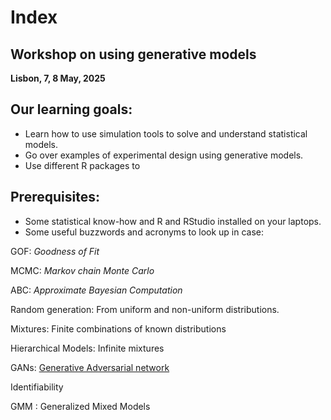 # Index

## Workshop on using generative models

 **Lisbon, 7, 8 May, 2025**


## Our learning goals:

 - Learn how to use simulation tools to solve and understand statistical models.
 - Go over examples of experimental design using generative models.  
 - Use different R packages to 

## Prerequisites:

- Some statistical know-how and R and RStudio installed on your laptops.
- Some useful buzzwords and acronyms to look up in case: 

 GOF: *Goodness of Fit*
 
 MCMC: *Markov chain Monte Carlo*
 
 ABC: *Approximate Bayesian Computation*
 
 Random generation: From uniform and non-uniform distributions.
 
 Mixtures: Finite combinations of known distributions
 
 Hierarchical Models: Infinite mixtures
 
 GANs: [Generative Adversarial network](https://en.wikipedia.org/wiki/Generative_adversarial_network)
 
 Identifiability
 
 GMM : Generalized Mixed Models
 
 


